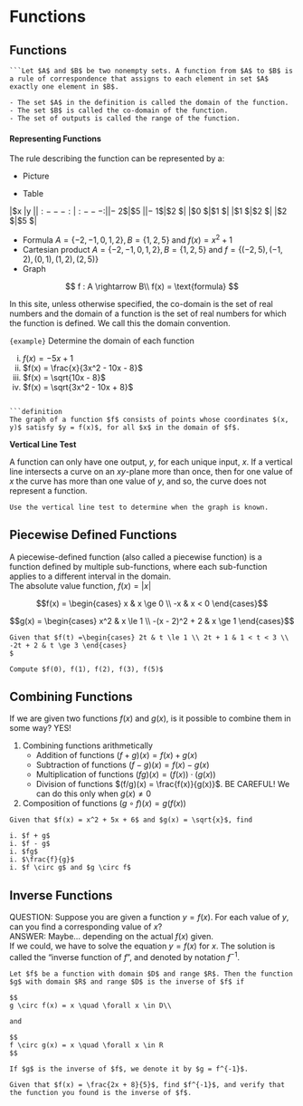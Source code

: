 # Functions

## Functions

```definition
```Let $A$ and $B$ be two nonempty sets. A function from $A$ to $B$ is a rule of correspondence that assigns to each element in set $A$ exactly one element in $B$.

- The set $A$ in the definition is called the domain of the function.
- The set $B$ is called the co-domain of the function.
- The set of outputs is called the range of the function.
```

#### Representing Functions
The rule describing the function can be represented by a:

- Picture

- Table

|$x  $|$y  $|
|:---:|:---:|
|$− 2$|$5  $|
|$− 1$|$2  $|
|$0  $|$1  $|
|$1  $|$2  $|
|$2  $|$5  $|



- Formula $A = \{-2, -1, 0, 1, 2\}, B = \{1, 2, 5\}$ and $f(x) = x^2 + 1$
- Cartesian product $A = \{-2, -1, 0, 1, 2\}, B = \{1, 2, 5\}$ and $f = \{(-2, 5), (-1, 2), (0, 1), (1, 2), (2, 5)\}$
- Graph

$$
f : A \rightarrow B\\
f(x) = \text{formula}
$$


In this site, unless otherwise specified, the co-domain is the set of real numbers and the domain of a function is the set of real numbers for which the function is defined. We call this the domain convention.

```{example}``` 
Determine the domain of each function

i. $f(x) = -5x + 1$
i. $f(x) = \frac{x}{3x^2 - 10x - 8}$
i. $f(x) = \sqrt{10x - 8}$
i. $f(x) = \sqrt{3x^2 - 10x + 8}$
```

```definition
The graph of a function $f$ consists of points whose coordinates $(x, y)$ satisfy $y = f(x)$, for all $x$ in the domain of $f$.

```



**Vertical Line Test** 

A function can only have one output, $y$, for each unique input, $x$. If a vertical line intersects a curve on an $xy$-plane more than once, then for one value of $x$ the curve has more than one value of $y$, and so, the curve does not represent a function.

```example
Use the vertical line test to determine when the graph is known.
```


## Piecewise Defined Functions

A piecewise-defined function (also called a piecewise function) is a function defined by multiple sub-functions, where each sub-function applies to a different interval in the domain.  
The absolute value function, $f(x) = |x|$
  
$$f(x) = \begin{cases} x & x \ge 0 \\ -x & x < 0 \end{cases}$$


$$g(x) = \begin{cases} x^2 & x \le 1 \\ -(x - 2)^2 + 2 & x \ge 1 \end{cases}$$


```example
Given that $f(t) =\begin{cases} 2t & t \le 1 \\ 2t + 1 & 1 < t < 3 \\ -2t + 2 & t \ge 3 \end{cases}
$

Compute $f(0), f(1), f(2), f(3), f(5)$

```


## Combining Functions

If we are given two functions $f(x)$ and $g(x)$, is it possible to combine them in some way? YES!

1. Combining functions arithmetically
   - Addition of functions $(f + g)(x) = f(x) + g(x)$
   - Subtraction of functions $(f - g)(x) = f(x) - g(x)$
   - Multiplication of functions $(fg)(x) = (f(x)) \cdot (g(x))$
   - Division of functions $(f/g)(x) = \frac{f(x)}{g(x)}$. BE CAREFUL! We can do this only when $g(x) \neq 0$

2. Composition of functions $(g \circ f)(x) = g(f(x))$


```example
Given that $f(x) = x^2 + 5x + 6$ and $g(x) = \sqrt{x}$, find

i. $f + g$
i. $f - g$
i. $fg$
i. $\frac{f}{g}$
i. $f \circ g$ and $g \circ f$
```
## Inverse Functions

QUESTION: Suppose you are given a function $y = f(x)$. For each value of $y$, can you find a corresponding value of $x$?  
ANSWER: Maybe... depending on the actual $f(x)$ given.  
If we could, we have to solve the equation $y = f(x)$ for $x$. The solution is called the “inverse function of $f$”, and denoted by notation $f^{-1}$.


```definition
Let $f$ be a function with domain $D$ and range $R$. Then the function $g$ with domain $R$ and range $D$ is the inverse of $f$ if

$$
g \circ f(x) = x \quad \forall x \in D\\

and

$$
f \circ g(x) = x \quad \forall x \in R
$$

If $g$ is the inverse of $f$, we denote it by $g = f^{-1}$.
```





```example
Given that $f(x) = \frac{2x + 8}{5}$, find $f^{-1}$, and verify that the function you found is the inverse of $f$.
```

